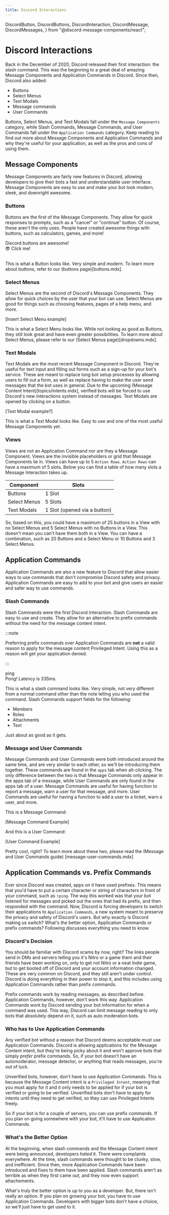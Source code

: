 ```yaml
---
title: Discord Interactions
---
```


  DiscordButton,
  DiscordButtons,
  DiscordInteraction,
  DiscordMessage,
  DiscordMessages,
} from "@discord-message-components/react";

# Discord Interactions

Back in the December of 2020, Discord released their first interaction: the slash command. This was
the beginning to a great deal of amazing Message Components and Application Commands in Discord.
Since then, Discord also added:

- Buttons
- Select Menus
- Text Modals
- Message commands
- User Commands

Buttons, Select Menus, and Text Modals fall under the `Message Components` category, while Slash
Commands, Message Commands, and User Commands fall under the `Application Commands` category. Keep
reading to find out more about Message Components and Application Commands and why they're useful for
your application, as well as the pros and cons of using them.

## Message Components

Message Components are fairly new features in Discord, allowing developers to give their bots a fast 
and understandable user interface. Message Components are easy to use and make your bot look modern,
sleek, and downright awesome.

### Buttons

Buttons are the first of the Message Components. They allow for quick responses to prompts, such as 
a "cancel" or "continue" button. Of course, these aren't the only uses. People have created awesome
things with buttons, such as calculators, games, and more!

<DiscordMessages>
  <DiscordMessage author="Guide Bot" avatar="red" bot>
    Discord buttons are awesome!
    <div slot="actions">
      <DiscordButtons>
        <DiscordButton type="primary">😎 Click me!</DiscordButton>
      </DiscordButtons>
    </div>
  </DiscordMessage>
</DiscordMessages>

<br/>

This is what a Button looks like. Very simple and modern. To learn more about buttons, refer to our
(buttons page)[buttons.mdx].

### Select Menus

Select Menus are the second of Discord's Message Components. They allow for quick choices by the
user that your bot can use. Select Menus are good for things such as choosing features, pages of a 
help menu, and more.

[Insert Select Menu example]

This is what a Select Menu looks like. While not looking as good as Buttons, they still look great
and have even greater possibilities. To learn more about Select Menus, please refer to our (Select
Menus page)[dropdowns.mdx].

### Text Modals

Text Modals are the most recent Message Component in Discord. They're useful for text input and
filling out forms such as a sign-up for your bot's service. These are meant to replace long bot setup
processes by allowing users to fill out a form, as well as replace having to make the user send 
messages that the bot uses in general. Due to the upcoming (Message Content Intent)[topics/intents.mdx],
verified bots will be forced to use Discord's new interactions system instead of messages. Text Modals
are opened by clicking on a button.

[Text Modal example?]

This is what a Text Modal looks like. Easy to use and one of the most useful Message Components yet.

### Views

Views are not an Application Command nor are they a Message Component. Views are the invisible
placeholders or grid that Message Components lie in. Views can have up to 5 `Action Rows`. `Action
Rows` can have a maximum of 5 slots. Below you can find a table of how many slots a Message 
Interaction takes up.

| Component    | Slots                        |
|--------------|------------------------------|
| Buttons      | 1 Slot                       |
| Select Menus | 5 Slots                      |
| Text Modals  | 1 Slot (opened via a button) |

So, based on this, you could have a maximum of 25 buttons in a View with no Select Menus and 5 Select
Menus with no Buttons in a View. This doesn't mean you can't have them both in a View. You can have
a combination, such as 20 Buttons and a Select Menu or 10 Buttons and 3 Select Menus. 

## Application Commands

Application Commands are also a new feature to Discord that allow easier ways to use commands
that don't compromise Discord safety and privacy. Application Commands are easy to add to your bot
and give users an easier and safer way to use commands.

### Slash Commands

Slash Commands were the first Discord Interaction. Slash Commands are easy to use and create. They
allow for an alternative to prefix commands without the need for the message content intent.

:::note

Preferring prefix commands over Application Commands are **not** a valid reason to apply for the
message content Privileged Intent. Using this as a reason will get your application denied.

:::

<DiscordMessages>
  <DiscordMessage author="Guide Bot" avatar="red" bot>
    <div slot="interactions">
      <DiscordInteraction author="Guide Man" avatar="green" command>
        ping
      </DiscordInteraction>
    </div>
    Pong! Latency is 335ms.
  </DiscordMessage>
</DiscordMessages>

<br />

This is what a slash command looks like. Very simple, not very different from a normal command other
than the note telling you who used the command. Slash Commands support fields for the following:

- Members
- Roles
- Attachments
- Text

Just about as good as it gets.

### Message and User Commands

Message Commands and User Commands were both introduced around the same time, and are very similar to
each other, so we'll be introducing them together. These commands are found in the `apps` tab when
alt-clicking. The only difference between the two is that Message Commands only appear in the apps tab
of a message, while User Commands are only found in the apps tab of a user. Message Commands are
useful for having function to report a message, warn a user for that message, and more. User Commands
are useful for having a function to add a user to a ticket, warn a user, and more.

This is a Message Command:

[Message Command Example]

And this is a User Command:

[User Command Example]

Pretty cool, right? To learn more about these two, please read the (Message and User Commands guide)
[message-user-commands.mdx]

## Application Commands vs. Prefix Commands

Ever since Discord was created, apps on it have used prefixes. This means that you'd have to put a 
certain character or string of characters in front of your command, such as `!ping`. The way this 
worked was that your bot listened for messages and picked out the ones that had its prefix, and then
responded with the command. Now, Discord is forcing developers to switch their applications to
`Application Commands`, a new system meant to preserve the privacy and safety of Discord's users. But 
why exactly is Discord making us switch? What's the better option, Application Commands or prefix
commands? Following discusses everything you need to know.

### Discord's Decision

You should be familiar with Discord scams by now, right? The links people send in DMs and servers 
telling you it's Nitro or a game them and their friends have been working on, only to get not Nitro
or a neat Indie game, but to get booted off of Discord and your account information changed. These
are very common on Discord, and they still aren't under control. Discord is doing everything in their
power to stop it, and this includes using Application Commands rather than prefix commands.

Prefix commands work by reading messages, as described before. Application Commands, however, don't
work this way. Application Commands work by Discord sending your bot information for when a command
was used. This way, Discord can limit message reading to only bots that absolutely depend on it, such
as auto moderation bots. 

### Who has to Use Application Commands

Any verified bot without a reason that Discord deems acceptable must use Application Commands. Discord
is allowing applications for the Message Content intent, but they're being picky about it and won't
approve bots that simply *prefer* prefix commands. So, if your bot doesn't have an automoderator,
message detector, or anything that reads messages, you're out of luck.

Unverified bots, however, don't have to use Application Commands. This is because the Message Content
intent is a `Privileged Intent`, meaning that you must apply for it and it only needs to be applied
for if your bot is verified or going to be verified. Unverified bots don't have to apply for intents
until they need to get verified, so they can use Privileged Intents freely.

So if your bot is for a couple of servers, you can use prefix commands. If you plan on going somewhere
with your bot, it'll have to use Application Commands.

### What's the Better Option

At the beginning, when slash commands and the Message Content intent were being announced, developers
*hated* it. There were complaints everywhere. At the time, slash commands were thought to be clunky,
slow, and inefficient. Since then, more Application Commands have been introduced and fixes to
them have been applied. Slash commands aren't as terrible as when they first came out, and they
now even support attachements. 

What's truly the better option is up to you as a developer. But, there isn't really an option. If
you plan on growing your bot, you have to use Application Commands. Developers with bigger bots don't
have a choice, so we'll just have to get used to it.

